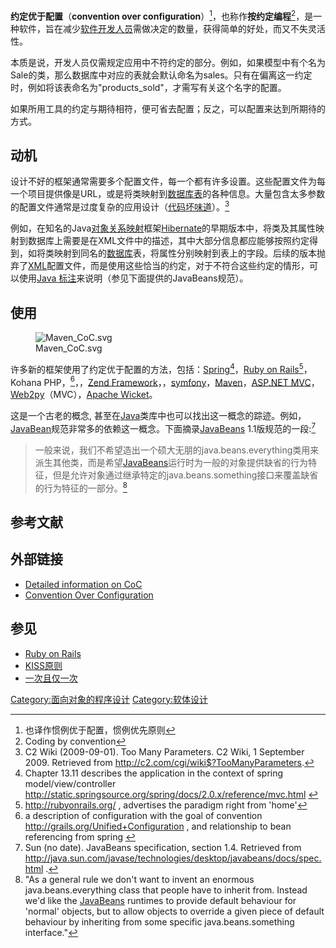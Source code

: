 '''约定优于配置'''（'''convention over configuration'''）<ref>也译作惯例优于配置，惯例优先原则</ref>，也称作'''按约定编程'''<ref>Coding by convention</ref>，是一种软件{{le|设计范式|Design paradigm}}，旨在减少[[软件设计师|软件开发人员]]需做决定的数量，获得简单的好处，而又不失灵活性。

本质是说，开发人员仅需规定应用中不符约定的部分。例如，如果模型中有个名为Sale的类，那么数据库中对应的表就会默认命名为sales。只有在偏离这一约定时，例如将该表命名为"products_sold"，才需写有关这个名字的配置。

如果所用工具的约定与期待相符，便可省去配置；反之，可以配置来达到所期待的方式。

==动机==
设计不好的框架通常需要多个配置文件，每一个都有许多设置。这些配置文件为每一个项目提供像是URL，或是将类映射到[[数据库表|数据库表]]的各种信息。大量包含太多参数的配置文件通常是过度复杂的应用设计（[[代码坏味道|代码坏味道]]）。<ref name="toomany">C2 Wiki (2009-09-01). Too Many Parameters. C2 Wiki, 1 September 2009. Retrieved from http://c2.com/cgi/wiki$?TooManyParameters{{dead link|date=2018年4月 |bot=InternetArchiveBot |fix-attempted=yes }}.</ref>

例如，在知名的Java[[对象关系映射|对象关系映射]]框架[[Hibernate|Hibernate]]的早期版本中，将类及其属性映射到数据库上需要是在XML文件中的描述，其中大部分信息都应能够按照约定得到，如将类映射到同名的[[数据库|数据库]]表，将属性分别映射到表上的字段。后续的版本抛弃了[[XML|XML]]配置文件，而是使用这些恰当的约定，对于不符合这些约定的情形，可以使用[[Java_标注|Java 标注]]来说明（参见下面提供的JavaBeans规范）。

==使用==
[[File:Maven_CoC.svg|thumb]]

许多新的框架使用了约定优于配置的方法，包括：[[Spring_Framework|Spring]]<ref name="spring">Chapter 13.11 describes the application in the context of spring model/view/controller http://static.springsource.org/spring/docs/2.0.x/reference/mvc.html {{Wayback|url=http://static.springsource.org/spring/docs/2.0.x/reference/mvc.html |date=20130827191442 }}</ref>，[[Ruby_on_Rails|Ruby on Rails]]<ref name="ruby">http://rubyonrails.org/ {{Wayback|url=http://rubyonrails.org/ |date=20200922065643 }}, advertises the paradigm right from 'home'</ref>，Kohana PHP，{{le|Grails|Grails (Framework)}}<ref name="grails">a description of configuration with the goal of convention http://grails.org/Unified+Configuration {{Wayback|url=http://grails.org/Unified+Configuration |date=20140715122015 }}, and relationship to bean referencing from spring {{cite web |url=http://grails.org/doc/latest/guide/14.%20Grails%20and%20Spring.html |title=存档副本 |accessdate=2010-09-29 |deadurl=yes |archiveurl=https://web.archive.org/web/20101028025319/http://www.grails.org/doc/latest/guide/14.%20Grails%20and%20Spring.html |archivedate=2010-10-28 }}</ref>，{{le|Grok|Grok (web framework)}}，[[Zend_Framework|Zend Framework]]，{{le|CakePHP|CakePHP}}，[[symfony|symfony]]，[[Apache_Maven|Maven]]，[[ASP.NET_MVC|ASP.NET MVC]]，[[Web2py|Web2py]]（MVC），[[Wicket|Apache Wicket]]。

这是一个古老的概念, 甚至在[[Java|Java]]类库中也可以找出这一概念的踪迹。例如，[[JavaBean|JavaBean]]规范非常多的依赖这一概念。下面摘录[[JavaBean|JavaBean]]s 1.1版规范的一段:<ref>Sun (no date). JavaBeans specification, section 1.4. Retrieved from http://java.sun.com/javase/technologies/desktop/javabeans/docs/spec.html {{Wayback|url=http://java.sun.com/javase/technologies/desktop/javabeans/docs/spec.html |date=20090301001230 }}.</ref>
<blockquote>一般来说，我们不希望造出一个硕大无朋的java.beans.everything类用来派生其他类，而是希望[[JavaBean|JavaBean]]s运行时为一般的对象提供缺省的行为特征，但是允许对象通过继承特定的java.beans.something接口来覆盖缺省的行为特征的一部分。<ref>"As a general rule we don't want to invent an enormous java.beans.everything class that people have to inherit from. Instead we'd like the [[JavaBean|JavaBean]]s runtimes to provide default behaviour for 'normal' objects, but to allow objects to override a given piece of default behaviour by inheriting from some specific java.beans.something interface."</ref></blockquote>

==参考文献==
{{Reflist}}

==外部链接==
*[https://web.archive.org/web/20100124145107/http://softwareengineering.vazexqi.com/files/pattern.html Detailed information on CoC]
*[http://msdn.microsoft.com/en-us/magazine/dd419655.aspx Convention Over Configuration] {{Wayback|url=http://msdn.microsoft.com/en-us/magazine/dd419655.aspx |date=20191105090509 }}

==参见==
*[[Ruby_on_Rails|Ruby on Rails]]
*[[KISS原则|KISS原则]]
*[[一次且仅一次|一次且仅一次]]

{{DEFAULTSORT:Convention Over Configuration}}
[[Category:面向对象的程序设计|Category:面向对象的程序设计]]
[[Category:软体设计|Category:软体设计]]